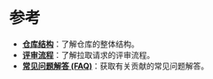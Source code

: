 # 参考

- [**仓库结构**](repo_structure.mdx)：了解仓库的整体结构。
- [**评审流程**](review_process.mdx)：了解拉取请求的评审流程。
- [**常见问题解答 (FAQ)**](faq.mdx)：获取有关贡献的常见问题解答。